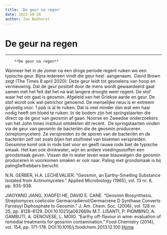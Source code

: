 ```yaml
---
title: 'De geur na regen'
date: 2023-10-28
author: Jan Bokhorst
---
```


# De geur na regen

---


        **De geur na regen**
Wanneer het in de zomer na een droge periode regent ruiken we een typische geur. Bijna iedereen vindt die geur heel  aangenaam.  David Brown zegt (The Times 8 april 2020): Deze geur leidt tot gevoelens van hoop en vernieuwing. Dat de geur positief door de mens wordt gewaardeerd gaat samen met het feit dat het na wat langere droogte weer regent. De stof waar het om gaat is geosmin. Afgeleid van het Griekse aarde en geur. De stof wordt ook wel petrichor genoemd. De menselijke neus is er extreem gevoelig voor. 1 ppb is al te ruiken. Dat is veel minder dan wat een haai nodig heeft om bloed te ruiken. In de bodem zijn het springstaarten die direct op de geur van geosmin af gaan. Noorse en Zweedse onderzoekers van het John Innes instituut ontdekten dit recent.  De springstaarten vinden via de geur van geosmin de bacteriën die de geosmin produceren (streptomyceten). Ze verspreiden zo de sporen van de bacteriën en de bacteriën zelf net zoals bijen het stuifmeel van bloemen verspreiden.     
Geosmine komt ook in rode biet voor en geeft rauwe rode biet de typische smaak. Het kan ook drinkwater, wijn en andere voedingsstoffen een grondsmaak geven. Vissen die in water leven waar blauwalgen die geosmin produceren in voorkomen smaken er ook naar. Paling met grondsmaak is bij palingliefhebbers berucht. 
  

N.N. GERBER, H.A. LECHEVALIER. "Geosmin, an Earthy-Smelling Substance Isolated from Actinomycetes." Applied Microbiology (1965), vol. 13 nr. 6, pp. 935-938.  

JIAOYANG JIANG, XIAOFEI HE, DAVID E. CANE. "Geosmin Biosynthesis. Streptomyces coelicolor Germacradienol/Germacrene D Synthase Converts Farnesyl Diphosphate to Geosmin." J. Am. Chem. Soc. (2006), vol. 128 nr. 25, pp. 8128-8129. DOI:10.1021/ja062669x
M.T. LISANTI, P. PIOMBINO, A. GAMBUTI, A. GENOVESE, L. MOIO. "Earthy off-flavour in wine: evaluation of remedial treatments for geosmin contamination." Food Chemistry (2014), vol. 154, pp. 171-178. DOI:10.1016/j.foodchem.2013.12.100
[Home](index.htm#dm)
  




